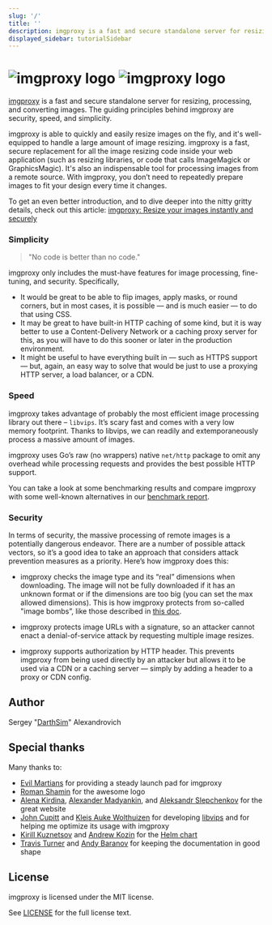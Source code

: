 ```yaml
---
slug: '/'
title: ''
description: imgproxy is a fast and secure standalone server for resizing and converting remote images
displayed_sidebar: tutorialSidebar
---
```


<h1>
  <img
    alt="imgproxy logo"
    src="/img/logo-light.svg"
    class="intro__logo intro__logo-light"
  />
  <img
    alt="imgproxy logo"
    src="/img/logo-dark.svg"
    class="intro__logo intro__logo-dark"
  />
</h1>

[imgproxy](https://imgproxy.net) is a fast and secure standalone server for resizing, processing, and converting images. The guiding principles behind imgproxy are security, speed, and simplicity.

imgproxy is able to quickly and easily resize images on the fly, and it's well-equipped to handle a large amount of image resizing. imgproxy is a fast, secure replacement for all the image resizing code inside your web application (such as resizing libraries, or code that calls ImageMagick or GraphicsMagic). It's also an indispensable tool for processing images from a remote source. With imgproxy, you don’t need to repeatedly prepare images to fit your design every time it changes.

To get an even better introduction, and to dive deeper into the nitty gritty details, check out this article: [imgproxy: Resize your images instantly and securely](https://evilmartians.com/chronicles/introducing-imgproxy)

### Simplicity

> "No code is better than no code."

imgproxy only includes the must-have features for image processing, fine-tuning, and security. Specifically,

* It would be great to be able to flip images, apply masks, or round corners, but in most cases, it is possible — and is much easier — to do that using CSS.
* It may be great to have built-in HTTP caching of some kind, but it is way better to use a Content-Delivery Network or a caching proxy server for this, as you will have to do this sooner or later in the production environment.
* It might be useful to have everything built in — such as HTTPS support — but, again, an easy way to solve that would be just to use a proxying HTTP server, a load balancer, or a CDN.

### Speed

imgproxy takes advantage of probably the most efficient image processing library out there – `libvips`. It’s scary fast and comes with a very low memory footprint. Thanks to libvips, we can readily and extemporaneously process a massive amount of images.

imgproxy uses Go’s raw (no wrappers) native `net/http` package to omit any overhead while processing requests and provides the best possible HTTP support.

You can take a look at some benchmarking results and compare imgproxy with some well-known alternatives in our [benchmark report](https://github.com/imgproxy/imgproxy/blob/master/BENCHMARK.md).

### Security

In terms of security, the massive processing of remote images is a potentially dangerous endeavor. There are a number of possible attack vectors, so it’s a good idea to take an approach that considers attack prevention measures as a priority. Here’s how imgproxy does this:

* imgproxy checks the image type and its “real” dimensions when downloading. The image will not be fully downloaded if it has an unknown format or if the dimensions are too big (you can set the max allowed dimensions). This is how imgproxy protects from so-called "image bombs”, like those described in [this doc](https://www.bamsoftware.com/hacks/deflate.html).

* imgproxy protects image URLs with a signature, so an attacker cannot enact a denial-of-service attack by requesting multiple image resizes.

* imgproxy supports authorization by HTTP header. This prevents imgproxy from being used directly by an attacker but allows it to be used via a CDN or a caching server — simply by adding a header to a proxy or CDN config.

## Author

Sergey "[DarthSim](https://github.com/DarthSim)" Alexandrovich

## Special thanks

Many thanks to:

* [Evil Martians](https://evilmartians.com) for providing a steady launch pad for imgproxy
* [Roman Shamin](https://github.com/romashamin) for the awesome logo
* [Alena Kirdina](https://github.com/egodyston), [Alexander Madyankin](https://github.com/madyankin), and [Aleksandr Slepchenkov](https://github.com/AleksandrSl) for the great website
* [John Cupitt](https://github.com/jcupitt) and [Kleis Auke Wolthuizen](https://github.com/kleisauke) for developing [libvips](https://github.com/libvips/libvips) and for helping me optimize its usage with imgproxy
* [Kirill Kuznetsov](https://github.com/dragonsmith) and [Andrew Kozin](https://github.com/nepalez) for the [Helm chart](https://github.com/imgproxy/imgproxy-helm)
* [Travis Turner](https://github.com/Travis-Turner) and [Andy Baranov](https://github.com/progapandist) for keeping the documentation in good shape

## License

imgproxy is licensed under the MIT license.

See [LICENSE](https://github.com/imgproxy/imgproxy/blob/master/LICENSE) for the full license text.
